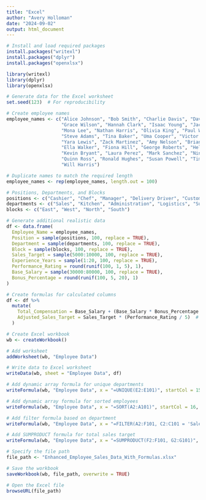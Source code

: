 ---
title: "Excel"
author: "Avery Holloman"
date: "2024-09-02"
output: html_document
---

```{r}
# Install and load required packages
install.packages("writexl")
install.packages("dplyr")
install.packages("openxlsx")

library(writexl)
library(dplyr)
library(openxlsx)

# Generate data for the Excel worksheet
set.seed(123)  # For reproducibility

# Create employee names
employee_names <- c("Alice Johnson", "Bob Smith", "Charlie Davis", "David Evans", "Eve Williams", "Frank Miller", 
                    "Grace Wilson", "Hannah Clark", "Isaac Young", "Jack White", "Karen Green", "Leo Brown", 
                    "Mona Lee", "Nathan Harris", "Olivia King", "Paul Wright", "Quincy Turner", "Rachel Scott", 
                    "Steve Adams", "Tina Baker", "Uma Cooper", "Victor Moore", "Wendy Phillips", "Xander Thompson", 
                    "Yara Lewis", "Zack Martinez", "Amy Nelson", "Brian Reed", "Cindy Carter", "Derek Allen", 
                    "Ella Walker", "Fiona Hill", "George Roberts", "Helen Campbell", "Ian Rogers", "Julia Mitchell", 
                    "Kevin Bryant", "Laura Perez", "Mark Sanchez", "Nina Price", "Oscar Rivera", "Patricia Morgan", 
                    "Quinn Ross", "Ronald Hughes", "Susan Powell", "Timothy Foster", "Ursula Butler", "Violet Flores", 
                    "Will Harris")

# Duplicate names to match the required length
employee_names <- rep(employee_names, length.out = 100)

# Positions, Departments, and Blocks
positions <- c("Cashier", "Chef", "Manager", "Delivery Driver", "Customer Service", "Barista", "Waiter", "Cook", "Host", "Cleaner")
departments <- c("Sales", "Kitchen", "Administration", "Logistics", "Support", "Service", "Operations", "Catering", "Front Desk", "Maintenance")
blocks <- c("East", "West", "North", "South")

# Generate additional realistic data
df <- data.frame(
  Employee_Name = employee_names,
  Position = sample(positions, 100, replace = TRUE),
  Department = sample(departments, 100, replace = TRUE),
  Block = sample(blocks, 100, replace = TRUE),
  Sales_Target = sample(5000:10000, 100, replace = TRUE),
  Experience_Years = sample(1:20, 100, replace = TRUE),
  Performance_Rating = round(runif(100, 1, 5), 1),
  Base_Salary = sample(30000:80000, 100, replace = TRUE),
  Bonus_Percentage = round(runif(100, 5, 20), 1)
)

# Create formulas for calculated columns
df <- df %>%
  mutate(
    Total_Compensation = Base_Salary + (Base_Salary * Bonus_Percentage / 100),  # Base Salary plus Bonus
    Adjusted_Sales_Target = Sales_Target * (Performance_Rating / 5)  # Adjusted Sales Target based on Performance
  )

# Create Excel workbook
wb <- createWorkbook()

# Add worksheet
addWorksheet(wb, "Employee Data")

# Write data to Excel worksheet
writeData(wb, sheet = "Employee Data", df)

# Add dynamic array formula for unique departments
writeFormula(wb, "Employee Data", x = "=UNIQUE(E2:E101)", startCol = 15, startRow = 2) # Unique departments

# Add dynamic array formula for sorted employees
writeFormula(wb, "Employee Data", x = "=SORT(A2:A101)", startCol = 16, startRow = 2) # Sorted employee names

# Add filter formula based on department
writeFormula(wb, "Employee Data", x = "=FILTER(A2:F101, C2:C101 = 'Sales')", startCol = 17, startRow = 2) # Filter employees in Sales

# Add SUMPRODUCT formula for total sales target
writeFormula(wb, "Employee Data", x = "=SUMPRODUCT(F2:F101, G2:G101)", startCol = 18, startRow = 2) # Total sales target

# Specify the file path
file_path <- "Enhanced_Employee_Sales_Data_With_Formulas.xlsx"

# Save the workbook
saveWorkbook(wb, file_path, overwrite = TRUE)

# Open the Excel file
browseURL(file_path)

```
